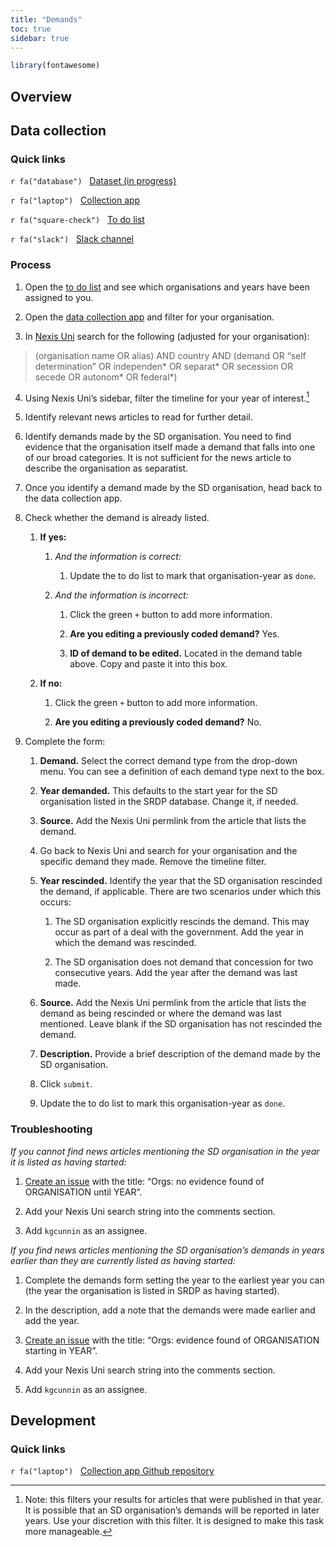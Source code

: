 ```yaml
---
title: "Demands"
toc: true
sidebar: true
---
```


```r
library(fontawesome)
```

## Overview

## Data collection

### Quick links

`r fa("database")`   [Dataset (in progress)](https://docs.google.com/spreadsheets/d/10xqTzgD1O-lVC_tMKyk0pjQNIpTeykhlOj7VllvOfx4/edit#gid=0)

`r fa("laptop")`   [Collection app](https://hgoers.shinyapps.io/SRDP_demands_app/)

`r fa("square-check")`   [To do list](https://docs.google.com/spreadsheets/d/1OrEXud6ZejbCzY_-1AkLnMoq3niH-_qyr5CxTzM5olk/edit#gid=0)

`r fa("slack")`   [Slack channel](https://fragprojectco-xiy4179.slack.com/archives/C03AKSE5JVD)

### Process

1.  Open the [to do list](https://docs.google.com/spreadsheets/d/1OrEXud6ZejbCzY_-1AkLnMoq3niH-_qyr5CxTzM5olk/edit#gid=0) and see which organisations and years have been assigned to you.

2.  Open the [data collection app](https://hgoers.shinyapps.io/SRDP_demands_app/) and filter for your organisation.

3.  In [Nexis Uni](https://advance-lexis-com.proxy-um.researchport.umd.edu/bisacademicresearchhome?crid=de8a818a-316f-426e-a73f-b397ca2d4402&pdmfid=1516831&pdisurlapi=true) search for the following (adjusted for your organisation):

> (organisation name OR alias) AND country AND (demand OR "self determination" OR independen\* OR separat\* OR secession OR secede OR autonom\* OR federal\*)

4.  Using Nexis Uni's sidebar, filter the timeline for your year of interest.[^1]

[^1]: Note: this filters your results for articles that were published in that year. It is possible that an SD organisation's demands will be reported in later years. Use your discretion with this filter. It is designed to make this task more manageable.

5.  Identify relevant news articles to read for further detail.

6.  Identify demands made by the SD organisation. You need to find evidence that the organisation itself made a demand that falls into one of our broad categories. It is not sufficient for the news article to describe the organisation as separatist.

7.  Once you identify a demand made by the SD organisation, head back to the data collection app.

8.  Check whether the demand is already listed.

    1.  **If yes:**

        1.  *And the information is correct:*

            1.  Update the to do list to mark that organisation-year as `done`.

        2.  *And the information is incorrect:*

            1.  Click the green `+` button to add more information.

            2.  **Are you editing a previously coded demand?** Yes.

            3.  **ID of demand to be edited.** Located in the demand table above. Copy and paste it into this box.

    2.  **If no:**

        1. Click the green `+` button to add more information.

        2. **Are you editing a previously coded demand?** No.

9.  Complete the form:

    1.  **Demand.** Select the correct demand type from the drop-down menu. You can see a definition of each demand type next to the box.

    2.  **Year demanded.** This defaults to the start year for the SD organisation listed in the SRDP database. Change it, if needed.

    3.  **Source.** Add the Nexis Uni permlink from the article that lists the demand.

    4.  Go back to Nexis Uni and search for your organisation and the specific demand they made. Remove the timeline filter.

    5.  **Year rescinded.** Identify the year that the SD organisation rescinded the demand, if applicable. There are two scenarios under which this occurs:

        1.  The SD organisation explicitly rescinds the demand. This may occur as part of a deal with the government. Add the year in which the demand was rescinded.

        2.  The SD organisation does not demand that concession for two consecutive years. Add the year after the demand was last made.

    6.  **Source.** Add the Nexis Uni permlink from the article that lists the demand as being rescinded or where the demand was last mentioned. Leave blank if the SD organisation has not rescinded the demand. 

    7.  **Description.** Provide a brief description of the demand made by the SD organisation.

    8.  Click `submit`.
    
    9.  Update the to do list to mark this organisation-year as `done`. 
    
### Troubleshooting

*If you cannot find news articles mentioning the SD organisation in the year it is listed as having started:*

1.    [Create an issue](https://github.com/Fragmentation-Project/SRDP_data/issues) with the title: "Orgs: no evidence found of ORGANISATION until YEAR".

2.    Add your Nexis Uni search string into the comments section.  

3.    Add `kgcunnin` as an assignee.

*If you find news articles mentioning the SD organisation's demands in years earlier than they are currently listed as having started:*

1.    Complete the demands form setting the year to the earliest year you can (the year the organisation is listed in SRDP as having started).

2.    In the description, add a note that the demands were made earlier and add the year. 

3.    [Create an issue](https://github.com/Fragmentation-Project/SRDP_data/issues) with the title: "Orgs: evidence found of ORGANISATION starting in YEAR".

4.    Add your Nexis Uni search string into the comments section.  

5.    Add `kgcunnin` as an assignee.

## Development

### Quick links

`r fa("laptop")`   [Collection app Github repository](https://github.com/Fragmentation-Project/SRDP_demands_app)

